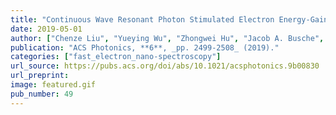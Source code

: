 ```yaml
---
title: "Continuous Wave Resonant Photon Stimulated Electron Energy-Gain and Electron Energy-Loss Spectroscopy of Individual Plasmonic Nanoparticles"
date: 2019-05-01
author: ["Chenze Liu", "Yueying Wu", "Zhongwei Hu", "Jacob A. Busche", "Elliot K. Beutler", "Nicholas P. Montoni", "Thomas M. Moore", "Gregory A. Magel", "Jon P. Camden", "David J. Masiello", "Gerd Duscher", "Philip D. Rack"]
publication: "ACS Photonics, **6**, _pp. 2499-2508_ (2019)."
categories: ["fast_electron_nano-spectroscopy"]
url_source: https://pubs.acs.org/doi/abs/10.1021/acsphotonics.9b00830
url_preprint: 
image: featured.gif
pub_number: 49
---
```

